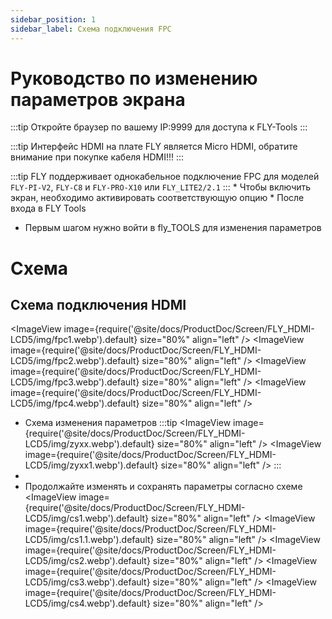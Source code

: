 ```yaml
---
sidebar_position: 1
sidebar_label: Схема подключения FPC
---
```


# Руководство по изменению параметров экрана
:::tip
Откройте браузер по вашему IP:9999 для доступа к FLY-Tools
:::

:::tip
Интерфейс HDMI на плате FLY является Micro HDMI, обратите внимание при покупке кабеля HDMI!!!
:::

:::tip
FLY поддерживает однокабельное подключение FPC для моделей `FLY-PI-V2`, `FLY-C8` и `FLY-PRO-X10` или `FLY_LITE2/2.1`
:::
    * Чтобы включить экран, необходимо активировать соответствующую опцию
    * После входа в FLY Tools
* Первым шагом нужно войти в fly_TOOLS для изменения параметров

# Схема
## Схема подключения HDMI
<ImageView image={require('@site/docs/ProductDoc/Screen/FLY_HDMI-LCD5/img/fpc1.webp').default} size="80%" align="left" />
<ImageView image={require('@site/docs/ProductDoc/Screen/FLY_HDMI-LCD5/img/fpc2.webp').default} size="80%" align="left" />
<ImageView image={require('@site/docs/ProductDoc/Screen/FLY_HDMI-LCD5/img/fpc3.webp').default} size="80%" align="left" />
<ImageView image={require('@site/docs/ProductDoc/Screen/FLY_HDMI-LCD5/img/fpc4.webp').default} size="80%" align="left" />
* Схема изменения параметров
:::tip
<ImageView image={require('@site/docs/ProductDoc/Screen/FLY_HDMI-LCD5/img/zyxx.webp').default} size="80%" align="left" />
<ImageView image={require('@site/docs/ProductDoc/Screen/FLY_HDMI-LCD5/img/zyxx1.webp').default} size="80%" align="left" />
:::
*
* Продолжайте изменять и сохранять параметры согласно схеме
<ImageView image={require('@site/docs/ProductDoc/Screen/FLY_HDMI-LCD5/img/cs1.webp').default} size="80%" align="left" />
<ImageView image={require('@site/docs/ProductDoc/Screen/FLY_HDMI-LCD5/img/cs1.1.webp').default} size="80%" align="left" />
<ImageView image={require('@site/docs/ProductDoc/Screen/FLY_HDMI-LCD5/img/cs2.webp').default} size="80%" align="left" />
<ImageView image={require('@site/docs/ProductDoc/Screen/FLY_HDMI-LCD5/img/cs3.webp').default} size="80%" align="left" />
<ImageView image={require('@site/docs/ProductDoc/Screen/FLY_HDMI-LCD5/img/cs4.webp').default} size="80%" align="left" />